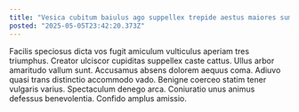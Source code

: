 ```yaml
---
title: "Vesica cubitum baiulus ago suppellex trepide aestus maiores summopere arguo."
posted: "2025-05-05T23:42:20.373Z"
---
```


Facilis speciosus dicta vos fugit amiculum vulticulus aperiam tres triumphus. Creator ulciscor cupiditas suppellex caste cattus. Ullus arbor amaritudo vallum sunt.
Accusamus absens dolorem aequus coma. Adiuvo quasi trans distinctio accommodo vado. Benigne coerceo statim tener vulgaris varius.
Spectaculum denego arca. Coniuratio unus animus defessus benevolentia. Confido amplus amissio.
